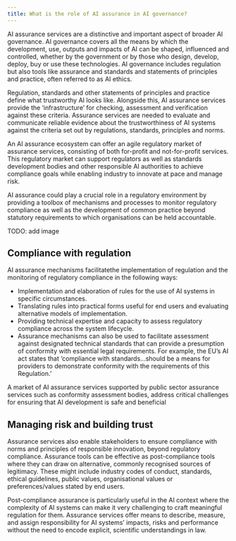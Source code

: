 ```yaml
---
title: What is the role of AI assurance in AI governance?
---
```



<CookieBanner />

AI assurance services are a distinctive and important aspect of broader AI governance. AI governance covers all the means by which the development, use, outputs and impacts of AI can be shaped, influenced and controlled, whether by the government or by those who design, develop, deploy, buy or use these technologies. AI governance includes regulation but also tools like assurance and standards and statements of principles and practice, often referred to as AI ethics.

Regulation, standards and other statements of principles and practice define what trustworthy AI looks like. Alongside this, AI assurance services provide the ‘infrastructure’ for <OutboundLink href="https://arxiv.org/abs/2004.07213">checking, assessment and verification</OutboundLink> against these criteria. Assurance services are needed to evaluate and communicate reliable evidence about the trustworthiness of AI systems against the criteria set out by regulations, standards, principles and norms.

An AI assurance ecosystem can offer an agile <OutboundLink href="https://arxiv.org/pdf/2001.00078.pdf">regulatory market</OutboundLink> of assurance services, consisting of both for-profit and not-for-profit services. This regulatory market can support regulators as well as standards development bodies and other responsible AI authorities to achieve compliance goals while enabling industry to innovate at pace and manage risk.

AI assurance could play a crucial role in a regulatory environment by providing a toolbox of mechanisms and processes to monitor regulatory compliance as well as the development of common practice beyond statutory requirements to which organisations can be held accountable.

TODO: add image

## Compliance with regulation

AI assurance mechanisms <OutboundLink href="https://www.researchgate.net/publication/314978050_Introducing_Regulatory_Intermediaries">facilitate</OutboundLink>the implementation of regulation and the monitoring of regulatory compliance in the following ways:

- Implementation and elaboration of rules for the use of AI systems in specific circumstances.
- Translating rules into practical forms useful for end users and evaluating alternative models of implementation.
- Providing technical expertise and capacity to assess regulatory compliance across the system lifecycle.
- Assurance mechanisms can also be used to facilitate assessment against designated technical standards that can provide a presumption of conformity with essential legal requirements. For example, the EU’s AI act states that ‘compliance with standards...should be a means for providers to demonstrate conformity with the requirements of this Regulation.’

A market of AI assurance services supported by public sector assurance services such as conformity assessment bodies, address critical challenges for ensuring that AI development is safe and beneficial

## Managing risk and building trust

Assurance services also enable stakeholders to ensure compliance with norms and principles of responsible innovation, beyond regulatory compliance. Assurance tools can be effective as <OutboundLink href="https://link.springer.com/content/pdf/10.1007/s11948-021-00319-4.pdf">post-compliance</OutboundLink> tools where they can draw on alternative, commonly recognised sources of legitimacy. These might include industry codes of conduct, standards, ethical guidelines, public values, organisational values or preferences/values stated by end users.

Post-compliance assurance is particularly useful in the AI context where the complexity of AI systems can make it very challenging to craft meaningful regulation for them. Assurance services offer means to describe, measure, and assign responsibility for AI systems’ impacts, risks and performance without the need to <OutboundLink href="https://datasociety.net/wp-content/uploads/2021/06/Assembling-Accountability.pdf">encode</OutboundLink> explicit, scientific understandings in law.

<License />
